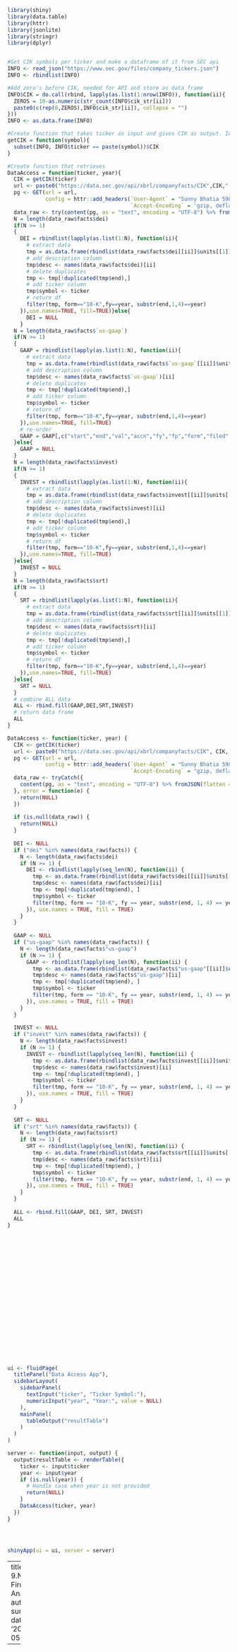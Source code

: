 
```r
library(shiny)
library(data.table)
library(httr)
library(jsonlite)
library(stringr)
library(dplyr)


#Get CIK symbols per ticker and make a dataframe of it from SEC api
INFO <- read_json("https://www.sec.gov/files/company_tickers.json")
INFO <- rbindlist(INFO)

#Add zero's before CIK, needed for API and store as data frame
INFO$CIK = do.call(rbind, lapply(as.list(1:nrow(INFO)), function(ii){
  ZEROS = 10-as.numeric(str_count(INFO$cik_str[ii]))
  paste0(c(rep(0,ZEROS),INFO$cik_str[ii]), collapse = "")
}))
INFO <- as.data.frame(INFO)

#Create function that takes ticker as input and gives CIK as output. Including test
getCIK = function(symbol){
  subset(INFO, INFO$ticker == paste(symbol))$CIK
}

#Create function that retrieves
DataAccess = function(ticker, year){
  CIK = getCIK(ticker)
  url <- paste0("https://data.sec.gov/api/xbrl/companyfacts/CIK",CIK,".json")
  pg <- GET(url = url,
            config = httr::add_headers(`User-Agent` = "Sunny Bhatia 590913ab@student.eur.nl",
                                       `Accept-Encoding` = 'gzip, deflate'))
  data_raw <- try(content(pg, as = "text", encoding = "UTF-8") %>% fromJSON(flatten = TRUE), silent = TRUE)
  N = length(data_raw$facts$dei)
  if(N >= 1)
  {
    DEI = rbindlist(lapply(as.list(1:N), function(ii){
      # extract data
      tmp = as.data.frame(rbindlist(data_raw$facts$dei[[ii]]$units[[1]],use.names = TRUE, fill = TRUE))
      # add description column
      tmp$desc <- names(data_raw$facts$dei)[ii]
      # delete duplicates
      tmp <- tmp[!duplicated(tmp$end),]
      # add ticker column
      tmp$symbol <- ticker
      # return df
      filter(tmp, form=="10-K",fy==year, substr(end,1,4)==year)
    }),use.names=TRUE, fill=TRUE)}else{
      DEI = NULL
    }
  N = length(data_raw$facts$`us-gaap`)
  if(N >= 1)
  {
    GAAP = rbindlist(lapply(as.list(1:N), function(ii){
      # extract data
      tmp = as.data.frame(rbindlist(data_raw$facts$`us-gaap`[[ii]]$units[[1]],use.names = TRUE, fill = TRUE))
      # add description column
      tmp$desc <- names(data_raw$facts$`us-gaap`)[ii]
      # delete duplicates
      tmp <- tmp[!duplicated(tmp$end),]
      # add ticker column
      tmp$symbol <- ticker
      # return df
      filter(tmp, form=="10-K",fy==year, substr(end,1,4)==year)
    }),use.names=TRUE, fill=TRUE)
    # re-order
    GAAP = GAAP[,c("start","end","val","accn","fy","fp","form","filed","frame","desc","symbol" )]
  }else{
    GAAP = NULL
  }
  N = length(data_raw$facts$invest)
  if(N >= 1)
  {
    INVEST = rbindlist(lapply(as.list(1:N), function(ii){
      # extract data
      tmp = as.data.frame(rbindlist(data_raw$facts$invest[[ii]]$units[[1]],use.names = TRUE, fill = TRUE))
      # add description column
      tmp$desc <- names(data_raw$facts$invest)[ii]
      # delete duplicates
      tmp <- tmp[!duplicated(tmp$end),]
      # add ticker column
      tmp$symbol <- ticker
      # return df
      filter(tmp, form=="10-K",fy==year, substr(end,1,4)==year)
    }),use.names=TRUE, fill=TRUE)
  }else{
    INVEST = NULL
  }
  N = length(data_raw$facts$srt)
  if(N >= 1)
  {
    SRT = rbindlist(lapply(as.list(1:N), function(ii){
      # extract data
      tmp = as.data.frame(rbindlist(data_raw$facts$srt[[ii]]$units[[1]],use.names = TRUE, fill = TRUE))
      # add description column
      tmp$desc <- names(data_raw$facts$srt)[ii]
      # delete duplicates
      tmp <- tmp[!duplicated(tmp$end),]
      # add ticker column
      tmp$symbol <- ticker
      # return df
      filter(tmp, form=="10-K",fy==year, substr(end,1,4)==year)
    }),use.names=TRUE, fill=TRUE)
  }else{
    SRT = NULL
  }
  # combine ALL data
  ALL <- rbind.fill(GAAP,DEI,SRT,INVEST)
  # return data frame
  ALL
}

DataAccess <- function(ticker, year) {
  CIK <- getCIK(ticker)
  url <- paste0("https://data.sec.gov/api/xbrl/companyfacts/CIK", CIK, ".json")
  pg <- GET(url = url,
            config = httr::add_headers(`User-Agent` = "Sunny Bhatia 590913ab@student.eur.nl",
                                       `Accept-Encoding` = "gzip, deflate"))
  data_raw <- tryCatch({
    content(pg, as = "text", encoding = "UTF-8") %>% fromJSON(flatten = TRUE)
  }, error = function(e) {
    return(NULL)
  })
  
  if (is.null(data_raw)) {
    return(NULL)
  }
  
  DEI <- NULL
  if ("dei" %in% names(data_raw$facts)) {
    N <- length(data_raw$facts$dei)
    if (N >= 1) {
      DEI <- rbindlist(lapply(seq_len(N), function(ii) {
        tmp <- as.data.frame(rbindlist(data_raw$facts$dei[[ii]]$units[[1]], use.names = TRUE, fill = TRUE))
        tmp$desc <- names(data_raw$facts$dei)[ii]
        tmp <- tmp[!duplicated(tmp$end), ]
        tmp$symbol <- ticker
        filter(tmp, form == "10-K", fy == year, substr(end, 1, 4) == year)
      }), use.names = TRUE, fill = TRUE)
    }
  }
  
  GAAP <- NULL
  if ("us-gaap" %in% names(data_raw$facts)) {
    N <- length(data_raw$facts$"us-gaap")
    if (N >= 1) {
      GAAP <- rbindlist(lapply(seq_len(N), function(ii) {
        tmp <- as.data.frame(rbindlist(data_raw$facts$"us-gaap"[[ii]]$units[[1]], use.names = TRUE, fill = TRUE))
        tmp$desc <- names(data_raw$facts$"us-gaap")[ii]
        tmp <- tmp[!duplicated(tmp$end), ]
        tmp$symbol <- ticker
        filter(tmp, form == "10-K", fy == year, substr(end, 1, 4) == year)
      }), use.names = TRUE, fill = TRUE)
    }
  }
  
  INVEST <- NULL
  if ("invest" %in% names(data_raw$facts)) {
    N <- length(data_raw$facts$invest)
    if (N >= 1) {
      INVEST <- rbindlist(lapply(seq_len(N), function(ii) {
        tmp <- as.data.frame(rbindlist(data_raw$facts$invest[[ii]]$units[[1]], use.names = TRUE, fill = TRUE))
        tmp$desc <- names(data_raw$facts$invest)[ii]
        tmp <- tmp[!duplicated(tmp$end), ]
        tmp$symbol <- ticker
        filter(tmp, form == "10-K", fy == year, substr(end, 1, 4) == year)
      }), use.names = TRUE, fill = TRUE)
    }
  }
  
  SRT <- NULL
  if ("srt" %in% names(data_raw$facts)) {
    N <- length(data_raw$facts$srt)
    if (N >= 1) {
      SRT <- rbindlist(lapply(seq_len(N), function(ii) {
        tmp <- as.data.frame(rbindlist(data_raw$facts$srt[[ii]]$units[[1]], use.names = TRUE, fill = TRUE))
        tmp$desc <- names(data_raw$facts$srt)[ii]
        tmp <- tmp[!duplicated(tmp$end), ]
        tmp$symbol <- ticker
        filter(tmp, form == "10-K", fy == year, substr(end, 1, 4) == year)
      }), use.names = TRUE, fill = TRUE)
    }
  }
  
  ALL <- rbind.fill(GAAP, DEI, SRT, INVEST)
  ALL
}






















ui <- fluidPage(
  titlePanel("Data Access App"),
  sidebarLayout(
    sidebarPanel(
      textInput("ticker", "Ticker Symbol:"),
      numericInput("year", "Year:", value = NULL)
    ),
    mainPanel(
      tableOutput("resultTable")
    )
  )
)

server <- function(input, output) {
  output$resultTable <- renderTable({
    ticker <- input$ticker
    year <- input$year
    if (is.null(year)) {
      # Handle case when year is not provided
      return(NULL)
    }
    DataAccess(ticker, year)
  })
}




shinyApp(ui = ui, server = server)
```



---
title: 9.New-Firm-Analysis.R
author: sunny
date: '2023-05-17'

---
